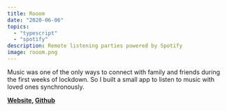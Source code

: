 ```yaml
---
title: Rooom
date: "2020-06-06"
topics: 
  - "typescript"
  - "spotify"
description: Remote listening parties powered by Spotify
image: rooom.png
---
```


Music was one of the only ways to connect with family and friends during the first weeks of lockdown. So I built a small app to listen to music with loved ones synchronously.

**[Website](https://rooom.click), [Github](https://github.com/boristane/spotify-room)**
